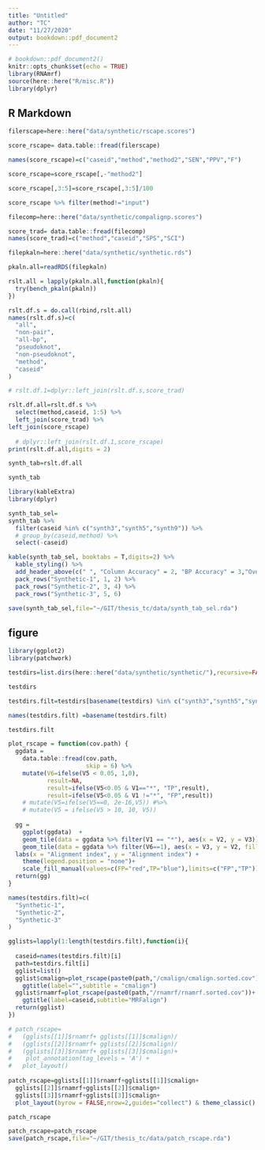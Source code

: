 ```yaml
---
title: "Untitled"
author: "TC"
date: "11/27/2020"
output: bookdown::pdf_document2
---
```


```r
# bookdown::pdf_document2()
knitr::opts_chunk$set(echo = TRUE)
library(RNAmrf)
source(here::here("R/misc.R"))
library(dplyr)
```

## R Markdown

```r
filerscape=here::here("data/synthetic/rscape.scores")

score_rscape= data.table::fread(filerscape)

names(score_rscape)=c("caseid","method","method2","SEN","PPV","F")

score_rscape=score_rscape[,-"method2"]

score_rscape[,3:5]=score_rscape[,3:5]/100

score_rscape %>% filter(method!="input")
```

```r
filecomp=here::here("data/synthetic/compalignp.scores")

score_trad= data.table::fread(filecomp)
names(score_trad)=c("method","caseid","SPS","SCI")
```


```r
filepkaln=here::here("data/synthetic/synthetic.rds")

pkaln.all=readRDS(filepkaln)

rslt.all = lapply(pkaln.all,function(pkaln){
  try(bench_pkaln(pkaln))
})

rslt.df.s = do.call(rbind,rslt.all)
names(rslt.df.s)=c(
  "all",
  "non-pair",
  "all-bp",
  "pseudoknot",
  "non-pseudoknot",
  "method",
  "caseid"
)

# rslt.df.1=dplyr::left_join(rslt.df.s,score_trad)

rslt.df.all=rslt.df.s %>% 
  select(method,caseid, 1:5) %>% 
  left_join(score_trad) %>% 
left_join(score_rscape)
  
  # dplyr::left_join(rslt.df.1,score_rscape)
print(rslt.df.all,digits = 2)
```

```r
synth_tab=rslt.df.all

synth_tab
```


```r
library(kableExtra)
library(dplyr)
```

```r
synth_tab_sel=
synth_tab %>% 
  filter(caseid %in% c("synth3","synth5","synth9")) %>% 
  # group_by(caseid,method) %>%
  select(-caseid)
```


```r
kable(synth_tab_sel, booktabs = T,digits=2) %>%
  kable_styling() %>%
  add_header_above(c(" ", "Column Accuracy" = 2, "BP Accuracy" = 3,"Overall"=2,"Contact Pred"=3)) %>%
  pack_rows("Synthetic-1", 1, 2) %>%
  pack_rows("Synthetic-2", 3, 4) %>% 
  pack_rows("Synthetic-3", 5, 6)
```



```r
save(synth_tab_sel,file="~/GIT/thesis_tc/data/synth_tab_sel.rda")
```





## figure

```r
library(ggplot2)
library(patchwork)
```

```r


testdirs=list.dirs(here::here("data/synthetic/synthetic/"),recursive=FALSE)

testdirs

testdirs.filt=testdirs[basename(testdirs) %in% c("synth3","synth5","synth9")]

names(testdirs.filt) =basename(testdirs.filt)

testdirs.filt
```


```r
plot_rscape = function(cov.path) {
  ggdata =
    data.table::fread(cov.path,
                      skip = 6) %>%
    mutate(V6=ifelse(V5 < 0.05, 1,0),
           result=NA,
           result=ifelse(V5<0.05 & V1=="*", "TP",result),
           result=ifelse(V5<0.05 & V1 !="*", "FP",result))
    # mutate(V5=ifelse(V5==0, 2e-16,V5)) #%>% 
    # mutate(V5 = ifelse(V5 > 10, 10, V5))
  
  gg =
    ggplot(ggdata)  +
    geom_tile(data = ggdata %>% filter(V1 == "*"), aes(x = V2, y = V3)) + coord_fixed() +
    geom_tile(data = ggdata %>% filter(V6==1), aes(x = V3, y = V2, fill=result))+
  labs(x = "Alignment index", y = "Alignment index") +
    theme(legend.position = "none")+
    scale_fill_manual(values=c(FP="red",TP="blue"),limits=c("FP","TP"))
  return(gg)
}

names(testdirs.filt)=c(
  "Synthetic-1",
  "Synthetic-2",
  "Synthetic-3"
)
```


```r
gglists=lapply(1:length(testdirs.filt),function(i){
  
  caseid=names(testdirs.filt)[i]
  path=testdirs.filt[i]
  gglist=list()
  gglist$cmalign=plot_rscape(paste0(path,"/cmalign/cmalign.sorted.cov"))+
    ggtitle(label="",subtitle = "cmalign")
  gglist$rnamrf=plot_rscape(paste0(path,"/rnamrf/rnamrf.sorted.cov"))+
    ggtitle(label=caseid,subtitle="MRFalign")
  return(gglist)
})


```


```r
# patch_rscape=
#   (gglists[[1]]$rnamrf+ gglists[[1]]$cmalign)/
#   (gglists[[2]]$rnamrf+ gglists[[2]]$cmalign)/
#   (gglists[[3]]$rnamrf+ gglists[[3]]$cmalign)+
#    plot_annotation(tag_levels = 'A') +
#   plot_layout()
  
patch_rscape=gglists[[1]]$rnamrf+gglists[[1]]$cmalign+
  gglists[[2]]$rnamrf+gglists[[2]]$cmalign+
  gglists[[3]]$rnamrf+gglists[[3]]$cmalign+
  plot_layout(byrow = FALSE,nrow=2,guides="collect") & theme_classic() 

patch_rscape
```



```r
patch_rscape=patch_rscape
save(patch_rscape,file="~/GIT/thesis_tc/data/patch_rscape.rda")
```









